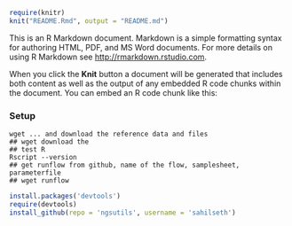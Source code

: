 
```r
require(knitr)
knit("README.Rmd", output = "README.md")
```

This is an R Markdown document. Markdown is a simple formatting syntax for authoring HTML, PDF, and MS Word documents. For more details on using R Markdown see <http://rmarkdown.rstudio.com>.

When you click the **Knit** button a document will be generated that includes both content as well as the output of any embedded R code chunks within the document. You can embed an R code chunk like this:


### Setup
```
wget ... and download the reference data and files
## wget download the 
## test R
Rscript --version
## get runflow from github, name of the flow, samplesheet, parameterfile
## wget runflow
```

```r
install.packages('devtools')
require(devtools)
install_github(repo = 'ngsutils', username = 'sahilseth')

```
